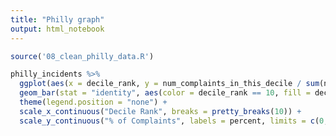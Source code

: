 ---
title: "Philly graph"
output: html_notebook
---

```{r}
source('08_clean_philly_data.R')
```


```{r Philly graph}

philly_incidents %>%
  ggplot(aes(x = decile_rank, y = num_complaints_in_this_decile / sum(num_complaints_in_this_decile))) +
  geom_bar(stat = "identity", aes(color = decile_rank == 10, fill = decile_rank == 10)) +
  theme(legend.position = "none") +
  scale_x_continuous("Decile Rank", breaks = pretty_breaks(10)) +
  scale_y_continuous("% of Complaints", labels = percent, limits = c(0, 0.3))

```